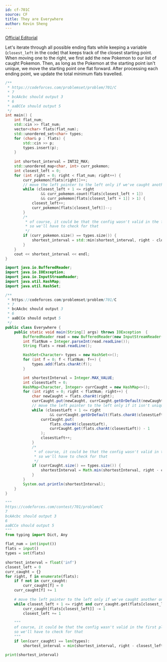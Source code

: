 ```yaml
---
id: cf-701C
source: CF
title: They are Everywhere
author: Kevin Sheng
---
```


[Official Editorial](https://codeforces.com/blog/entry/46283)

Let's iterate through all possible ending flats while keeping a variable (`closest_left` in the code) that keeps track of the closest starting point. When moving one to the right, we first add the new Pokemon to our list of caught Pokemon. Then, as long as the Pokemon at the starting point isn't unique, we move the starting point one flat forward. After processing each ending point, we update the total minimum flats travelled.

<LanguageSection>

<CPPSection>

```cpp
/**
 * https://codeforces.com/problemset/problem/701/C
 * 7
 * bcAAcbc should output 3
 * 6
 * aaBCCe should output 5
 */
int main() {
    int flat_num;
    std::cin >> flat_num;
    vector<char> flats(flat_num);
    std::unordered_set<char> types;
    for (char& p : flats) {
        std::cin >> p;
        types.insert(p);
    }
 
    int shortest_interval = INT32_MAX;
    std::unordered_map<char, int> curr_pokemon;
    int closest_left = 0;
    for (int right = 0; right < flat_num; right++) {
        curr_pokemon[flats[right]]++;
        // move the left pointer to the left only if we've caught another one like it
        while (closest_left + 1 <= right
                && curr_pokemon.count(flats[closest_left + 1])
                && curr_pokemon[flats[closest_left + 1]] > 1) {
            closest_left++;
            curr_pokemon[flats[closest_left]]--;
        }
        /*
         * of course, it could be that the config wasn't valid in the first place,
         * so we'll have to check for that
         */
        if (curr_pokemon.size() == types.size()) {
            shortest_interval = std::min(shortest_interval, right - closest_left + 1);
        }
    }
    cout << shortest_interval << endl;
}
```

</CPPSection>

<JavaSection>

```java
import java.io.BufferedReader;
import java.io.IOException;
import java.io.InputStreamReader;
import java.util.HashMap;
import java.util.HashSet;

/**
 * https://codeforces.com/problemset/problem/701/C
 * 7
 * bcAAcbc should output 3
 * 6
 * aaBCCe should output 5
 */
public class Everywhere {
    public static void main(String[] args) throws IOException  {
        BufferedReader read = new BufferedReader(new InputStreamReader(System.in));
        int flatNum = Integer.parseInt(read.readLine());
        String flats = read.readLine();

        HashSet<Character> types = new HashSet<>();
        for (int f = 0; f < flatNum; f++) {
            types.add(flats.charAt(f));
        }

        int shortestInterval = Integer.MAX_VALUE;
        int closestLeft = 0;
        HashMap<Character, Integer> currCaught = new HashMap<>();
        for (int right = 0; right < flatNum; right++) {
            char newCaught = flats.charAt(right);
            currCaught.put(newCaught, currCaught.getOrDefault(newCaught, 0) + 1);
            // move the left pointer to the left only if it isn't unique
            while (closestLeft + 1 <= right
                    && currCaught.getOrDefault(flats.charAt(closestLeft), 0) > 1) {
                currCaught.put(
                    flats.charAt(closestLeft),
                    currCaught.get(flats.charAt(closestLeft)) - 1
                );
                closestLeft++;
            }
            /*
             * of course, it could be that the config wasn't valid in the first place,
             * so we'll have to check for that
             */
            if (currCaught.size() == types.size()) {
                shortestInterval = Math.min(shortestInterval, right - closestLeft + 1);
            }
        }
        System.out.println(shortestInterval);
    }
}
```

</JavaSection>

<PySection>

```py
"""
https://codeforces.com/contest/701/problem/C
7
bcAAcbc should output 3
6
aaBCCe should output 5
"""
from typing import Dict, Any
 
flat_num = int(input())
flats = input()
types = set(flats)
 
shortest_interval = float('inf')
closest_left = 0
curr_caught = {}
for right, f in enumerate(flats):
    if f not in curr_caught:
        curr_caught[f] = 0
    curr_caught[f] += 1
 
    # move the left pointer to the left only if we've caught another one like it
    while closest_left + 1 <= right and curr_caught.get(flats[closest_left], 0) > 1:
        curr_caught[flats[closest_left]] -= 1
        closest_left += 1
 
    """
    of course, it could be that the config wasn't valid in the first place,
    so we'll have to check for that
    """
    if len(curr_caught) == len(types):
        shortest_interval = min(shortest_interval, right - closest_left + 1)
 
print(shortest_interval)
```

</PySection>

</LanguageSection>
